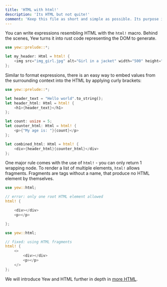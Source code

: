 ```yaml
---
title: 'HTML with html!'
description: 'Its HTML but not quite!'
comment: 'Keep this file as short and simple as possible. Its purpose is to ease the reader into components in Yew instead of providing proper API docs'
---
```



You can write expressions resembling HTML with the `html!` macro. Behind the scenes, Yew turns
it into rust code representing the DOM to generate.

```rust
use yew::prelude::*;

let my_header: Html = html! {
    <img src="img_girl.jpg" alt="Girl in a jacket" width="500" height="600" />
};
```

Similar to format expressions, there is an easy way to embed values from the surrounding
context into the HTML by applying curly brackets:

```rust
use yew::prelude::*;

let header_text = "Hello world".to_string();
let header_html: Html = html! {
    <h1>{header_text}</h1>
};

let count: usize = 5;
let counter_html: Html = html! {
    <p>{"My age is: "}{count}</p>
};

let combined_html: Html = html! {
    <div>{header_html}{counter_html}</div>
};
```

One major rule comes with the use of `html!` - you can only return 1 wrapping node.
To render a list of multiple elements, `html!` allows fragments. Fragments are tags
without a name, that produce no HTML element by themselves.

<Tabs>
<TabItem value="Invalid" label="Invalid">

```rust , compile_fail
use yew::html;

// error: only one root HTML element allowed
html! {

    <div></div>
    <p></p>

};
```

</TabItem>
<TabItem value="Valid" label="Valid">

```rust
use yew::html;

// fixed: using HTML fragments
html! {
    <>
        <div></div>
        <p></p>
    </>
};
```

</TabItem>
</Tabs>

We will introduce Yew and HTML further in depth in [more HTML](concepts/html/introduction.mdx).
